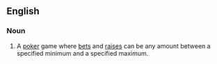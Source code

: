 ==English==

===Noun===
{{en-noun|-}}

# {{poker}} A [[poker]] game where [[bets]] and [[raises]] can be any amount between a specified minimum and a specified maximum.